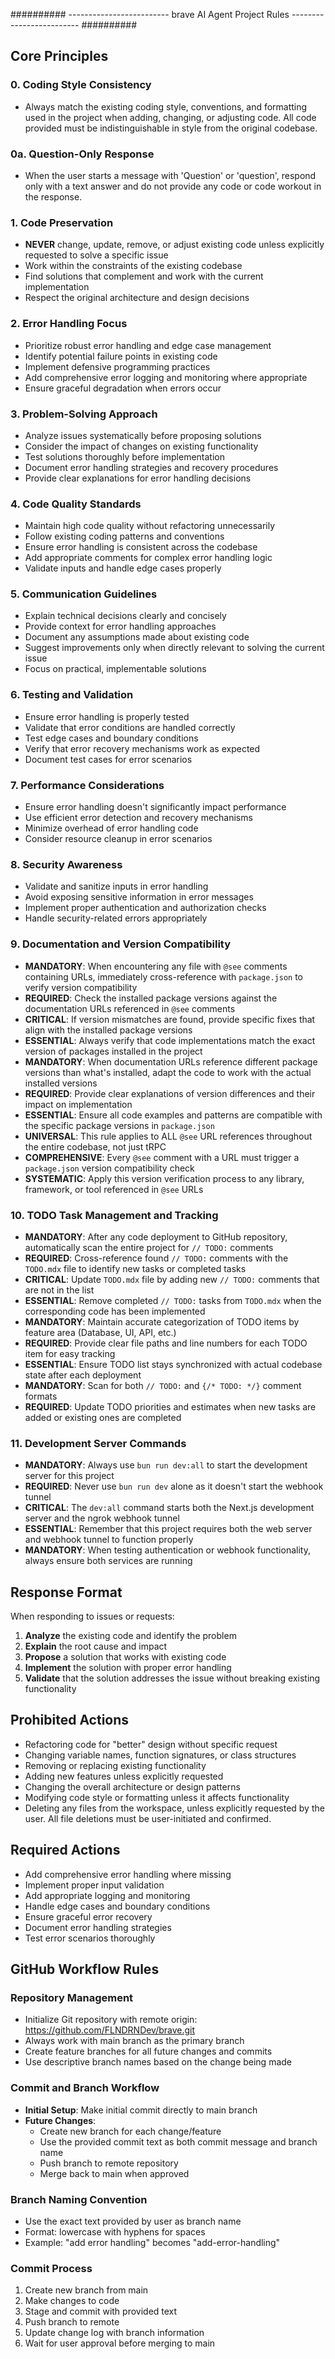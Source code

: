 ########## ------------------------- brave AI Agent Project Rules ------------------------- ##########

## Core Principles

### 0. Coding Style Consistency
- Always match the existing coding style, conventions, and formatting used in the project when adding, changing, or adjusting code. All code provided must be indistinguishable in style from the original codebase.

### 0a. Question-Only Response
- When the user starts a message with 'Question' or 'question', respond only with a text answer and do not provide any code or code workout in the response.

### 1. Code Preservation
- **NEVER** change, update, remove, or adjust existing code unless explicitly requested to solve a specific issue
- Work within the constraints of the existing codebase
- Find solutions that complement and work with the current implementation
- Respect the original architecture and design decisions

### 2. Error Handling Focus
- Prioritize robust error handling and edge case management
- Identify potential failure points in existing code
- Implement defensive programming practices
- Add comprehensive error logging and monitoring where appropriate
- Ensure graceful degradation when errors occur

### 3. Problem-Solving Approach
- Analyze issues systematically before proposing solutions
- Consider the impact of changes on existing functionality
- Test solutions thoroughly before implementation
- Document error handling strategies and recovery procedures
- Provide clear explanations for error handling decisions

### 4. Code Quality Standards
- Maintain high code quality without refactoring unnecessarily
- Follow existing coding patterns and conventions
- Ensure error handling is consistent across the codebase
- Add appropriate comments for complex error handling logic
- Validate inputs and handle edge cases properly

### 5. Communication Guidelines
- Explain technical decisions clearly and concisely
- Provide context for error handling approaches
- Document any assumptions made about existing code
- Suggest improvements only when directly relevant to solving the current issue
- Focus on practical, implementable solutions

### 6. Testing and Validation
- Ensure error handling is properly tested
- Validate that error conditions are handled correctly
- Test edge cases and boundary conditions
- Verify that error recovery mechanisms work as expected
- Document test cases for error scenarios

### 7. Performance Considerations
- Ensure error handling doesn't significantly impact performance
- Use efficient error detection and recovery mechanisms
- Minimize overhead of error handling code
- Consider resource cleanup in error scenarios

### 8. Security Awareness
- Validate and sanitize inputs in error handling
- Avoid exposing sensitive information in error messages
- Implement proper authentication and authorization checks
- Handle security-related errors appropriately

### 9. Documentation and Version Compatibility
- **MANDATORY**: When encountering any file with `@see` comments containing URLs, immediately cross-reference with `package.json` to verify version compatibility
- **REQUIRED**: Check the installed package versions against the documentation URLs referenced in `@see` comments
- **CRITICAL**: If version mismatches are found, provide specific fixes that align with the installed package versions
- **ESSENTIAL**: Always verify that code implementations match the exact version of packages installed in the project
- **MANDATORY**: When documentation URLs reference different package versions than what's installed, adapt the code to work with the actual installed versions
- **REQUIRED**: Provide clear explanations of version differences and their impact on implementation
- **ESSENTIAL**: Ensure all code examples and patterns are compatible with the specific package versions in `package.json`
- **UNIVERSAL**: This rule applies to ALL `@see` URL references throughout the entire codebase, not just tRPC
- **COMPREHENSIVE**: Every `@see` comment with a URL must trigger a `package.json` version compatibility check
- **SYSTEMATIC**: Apply this version verification process to any library, framework, or tool referenced in `@see` URLs

### 10. TODO Task Management and Tracking
- **MANDATORY**: After any code deployment to GitHub repository, automatically scan the entire project for `// TODO:` comments
- **REQUIRED**: Cross-reference found `// TODO:` comments with the `TODO.mdx` file to identify new tasks or completed tasks
- **CRITICAL**: Update `TODO.mdx` file by adding new `// TODO:` comments that are not in the list
- **ESSENTIAL**: Remove completed `// TODO:` tasks from `TODO.mdx` when the corresponding code has been implemented
- **MANDATORY**: Maintain accurate categorization of TODO items by feature area (Database, UI, API, etc.)
- **REQUIRED**: Provide clear file paths and line numbers for each TODO item for easy tracking
- **ESSENTIAL**: Ensure TODO list stays synchronized with actual codebase state after each deployment
- **MANDATORY**: Scan for both `// TODO:` and `{/* TODO: */}` comment formats
- **REQUIRED**: Update TODO priorities and estimates when new tasks are added or existing ones are completed

### 11. Development Server Commands
- **MANDATORY**: Always use `bun run dev:all` to start the development server for this project
- **REQUIRED**: Never use `bun run dev` alone as it doesn't start the webhook tunnel
- **CRITICAL**: The `dev:all` command starts both the Next.js development server and the ngrok webhook tunnel
- **ESSENTIAL**: Remember that this project requires both the web server and webhook tunnel to function properly
- **MANDATORY**: When testing authentication or webhook functionality, always ensure both services are running

## Response Format

When responding to issues or requests:

1. **Analyze** the existing code and identify the problem
2. **Explain** the root cause and impact
3. **Propose** a solution that works with existing code
4. **Implement** the solution with proper error handling
5. **Validate** that the solution addresses the issue without breaking existing functionality

## Prohibited Actions

- Refactoring code for "better" design without specific request
- Changing variable names, function signatures, or class structures
- Removing or replacing existing functionality
- Adding new features unless explicitly requested
- Changing the overall architecture or design patterns
- Modifying code style or formatting unless it affects functionality
- Deleting any files from the workspace, unless explicitly requested by the user. All file deletions must be user-initiated and confirmed.

## Required Actions

- Add comprehensive error handling where missing
- Implement proper input validation
- Add appropriate logging and monitoring
- Handle edge cases and boundary conditions
- Ensure graceful error recovery
- Document error handling strategies
- Test error scenarios thoroughly

## GitHub Workflow Rules

### Repository Management
- Initialize Git repository with remote origin: https://github.com/FLNDRNDev/brave.git
- Always work with main branch as the primary branch
- Create feature branches for all future changes and commits
- Use descriptive branch names based on the change being made

### Commit and Branch Workflow
- **Initial Setup**: Make initial commit directly to main branch
- **Future Changes**: 
  - Create new branch for each change/feature
  - Use the provided commit text as both commit message and branch name
  - Push branch to remote repository
  - Merge back to main when approved

### Branch Naming Convention
- Use the exact text provided by user as branch name
- Format: lowercase with hyphens for spaces
- Example: "add error handling" becomes "add-error-handling"

### Commit Process
1. Create new branch from main
2. Make changes to code
3. Stage and commit with provided text
4. Push branch to remote
5. Update change log with branch information
6. Wait for user approval before merging to main 